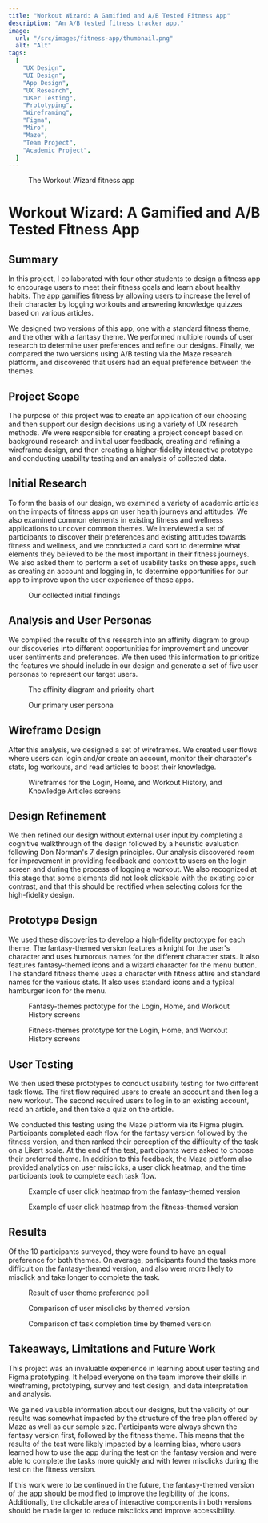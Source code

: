 ```yaml
---
title: "Workout Wizard: A Gamified and A/B Tested Fitness App"
description: "An A/B tested fitness tracker app."
image:
  url: "/src/images/fitness-app/thumbnail.png"
  alt: "Alt"
tags:
  [
    "UX Design",
    "UI Design",
    "App Design",
    "UX Research",
    "User Testing",
    "Prototyping",
    "Wireframing",
    "Figma",
    "Miro",
    "Maze",
    "Team Project",
    "Academic Project",
  ]
---
```



<figure>
  <ZoomImg client:load src="/src/images/fitness-app/thumbnail.png" alt="" />
  <figcaption>The Workout Wizard fitness app</figcaption>
</figure>

# Workout Wizard: A Gamified and A/B Tested Fitness App

## Summary

In this project, I collaborated with four other students to design a fitness app to encourage users to meet their fitness goals and learn about healthy habits. The app gamifies fitness by allowing users to increase the level of their character by logging workouts and answering knowledge quizzes based on various articles. 

We designed two versions of this app, one with a standard fitness theme, and the other with a fantasy theme. We performed multiple rounds of user research to determine user preferences and refine our designs. Finally, we compared the two versions using A/B testing via the Maze research platform, and discovered that users had an equal preference between the themes.

## Project Scope

The purpose of this project was to create an application of our choosing and then support our design decisions using a variety of UX research methods. We were responsible for creating a project concept based on background research and initial user feedback, creating and refining a wireframe design, and then creating a higher-fidelity interactive prototype and conducting usability testing and an analysis of collected data.

## Initial Research

To form the basis of our design, we examined a variety of academic articles on the impacts of fitness apps on user health journeys and attitudes. We also examined common elements in existing fitness and wellness applications to uncover common themes. We interviewed a set of participants to discover their preferences and existing attitudes towards fitness and wellness, and we conducted a card sort to determine what elements they believed to be the most important in their fitness journeys. We also asked them to perform a set of usability tasks on these apps, such as creating an account and logging in, to determine opportunities for our app to improve upon the user experience of these apps.

<figure>
  <ZoomImg client:load src="/src/images/fitness-app/findings.png" alt="" />
  <figcaption>Our collected initial findings</figcaption>
</figure>

## Analysis and User Personas

We compiled the results of this research into an affinity diagram to group our discoveries into different opportunities for improvement and uncover user sentiments and preferences. We then used this information to prioritize the features we should include in our design and generate a set of five user personas to represent our target users.

<figure>
  <ZoomImg client:load src="/src/images/fitness-app/affinity.png" alt="" />
  <figcaption>The affinity diagram and priority chart</figcaption>
</figure>

<figure>
  <ZoomImg client:load src="/src/images/fitness-app/persona.png" alt="" />
  <figcaption>Our primary user persona</figcaption>
</figure>

## Wireframe Design

After this analysis, we designed a set of wireframes. We created user flows where users can login and/or create an account, monitor their character's stats, log workouts, and read articles to boost their knowledge.

<figure>
  <ZoomImg client:load src="/src/images/fitness-app/wireframes.png" alt="" />
  <figcaption>Wireframes for the Login, Home, and Workout History, and Knowledge Articles screens</figcaption>
</figure>

## Design Refinement

We then refined our design without external user input by completing a cognitive walkthrough of the design followed by a heuristic evaluation following Don Norman's 7 design principles. Our analysis discovered room for improvement in providing feedback and context to users on the login screen and during the process of logging a workout. We also recognized at this stage that some elements did not look clickable with the existing color contrast, and that this should be rectified when selecting colors for the high-fidelity design.

## Prototype Design

We used these discoveries to develop a high-fidelity prototype for each theme. The fantasy-themed version features a knight for the user's character and uses humorous names for the different character stats. It also features fantasy-themed icons and a wizard character for the menu button. The standard fitness theme uses a character with fitness attire and standard names for the various stats. It also uses standard icons and a typical hamburger icon for the menu.

<figure>
  <ZoomImg client:load src="/src/images/fitness-app/fantasy.png" alt="" />
  <figcaption>Fantasy-themes prototype for the Login, Home, and Workout History screens</figcaption>
</figure>
<figure>
  <ZoomImg client:load src="/src/images/fitness-app/fitness.png" alt="" />
  <figcaption>Fitness-themes prototype for the Login, Home, and Workout History screens</figcaption>
</figure>

## User Testing

We then used these prototypes to conduct usability testing for two different task flows. The first flow required users to create an account and then log a new workout. The second required users to log in to an existing account, read an article, and then take a quiz on the article. 

We conducted this testing using the Maze platform via its Figma plugin. Participants completed each flow for the fantasy version followed by the fitness version, and then ranked their perception of the difficulty of the task on a Likert scale. At the end of the test, participants were asked to choose their preferred theme. In addition to this feedback, the Maze platform also provided analytics on user misclicks, a user click heatmap, and the time participants took to complete each task flow.

<figure>
  <ZoomImg client:load src="/src/images/fitness-app/A1.png" alt="" />
  <figcaption>Example of user click heatmap from the fantasy-themed version</figcaption>
</figure>
<figure>
  <ZoomImg client:load src="/src/images/fitness-app/B1.png" alt="" />
  <figcaption>Example of user click heatmap from the fitness-themed version</figcaption>
</figure>

## Results

Of the 10 participants surveyed, they were found to have an equal preference for both themes. On average, participants found the tasks more difficult on the fantasy-themed version, and also were more likely to misclick and take longer to complete the task.

<figure>
  <ZoomImg client:load src="/src/images/fitness-app/preference.png" alt="" />
  <figcaption>Result of user theme preference poll</figcaption>
</figure>
<figure>
  <ZoomImg client:load src="/src/images/fitness-app/misclicks.png" alt="" />
  <figcaption>Comparison of user misclicks by themed version</figcaption>
</figure>
<figure>
  <ZoomImg client:load src="/src/images/fitness-app/time.png" alt="" />
  <figcaption>Comparison of task completion time by themed version</figcaption>
</figure>

## Takeaways, Limitations and Future Work

This project was an invaluable experience in learning about user testing and Figma prototyping. It helped everyone on the team improve their skills in wireframing, prototyping, survey and test design, and data interpretation and analysis.

We gained valuable information about our designs, but the validity of our results was somewhat impacted by the structure of the free plan offered by Maze as well as our sample size. Participants were always shown the fantasy version first, followed by the fitness theme. This means that the results of the test were likely impacted by a learning bias, where users learned how to use the app during the test on the fantasy version and were able to complete the tasks more quickly and with fewer misclicks during the test on the fitness version.

If this work were to be continued in the future, the fantasy-themed version of the app should be modified to improve the legibility of the icons. Additionally, the clickable area of interactive components in both versions should be made larger to reduce misclicks and improve accessibility.





